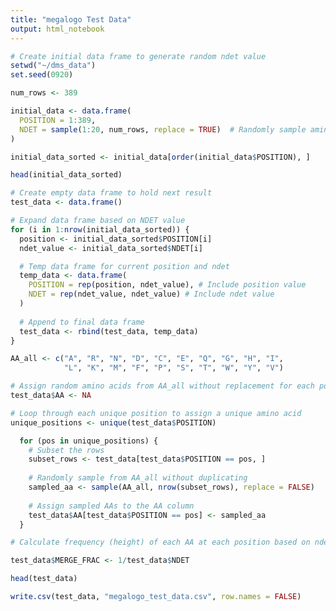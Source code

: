 ```yaml
---
title: "megalogo Test Data"
output: html_notebook
---
```


```r
# Create initial data frame to generate random ndet value
setwd("~/dms_data")
set.seed(0920)

num_rows <- 389

initial_data <- data.frame(
  POSITION = 1:389,
  NDET = sample(1:20, num_rows, replace = TRUE)  # Randomly sample amino acids
)

initial_data_sorted <- initial_data[order(initial_data$POSITION), ]

head(initial_data_sorted)

# Create empty data frame to hold next result 
test_data <- data.frame()

# Expand data frame based on NDET value
for (i in 1:nrow(initial_data_sorted)) {
  position <- initial_data_sorted$POSITION[i]
  ndet_value <- initial_data_sorted$NDET[i]

  # Temp data frame for current position and ndet
  temp_data <- data.frame(
    POSITION = rep(position, ndet_value), # Include position value
    NDET = rep(ndet_value, ndet_value) # Include ndet value
  )
  
  # Append to final data frame
  test_data <- rbind(test_data, temp_data)
}

AA_all <- c("A", "R", "N", "D", "C", "E", "Q", "G", "H", "I", 
            "L", "K", "M", "F", "P", "S", "T", "W", "Y", "V")

# Assign random amino acids from AA_all without replacement for each position
test_data$AA <- NA

# Loop through each unique position to assign a unique amino acid
unique_positions <- unique(test_data$POSITION)

  for (pos in unique_positions) {
    # Subset the rows
    subset_rows <- test_data[test_data$POSITION == pos, ]
    
    # Randomly sample from AA_all without duplicating
    sampled_aa <- sample(AA_all, nrow(subset_rows), replace = FALSE)
    
    # Assign sampled AAs to the AA column
    test_data$AA[test_data$POSITION == pos] <- sampled_aa
  }

# Calculate frequency (height) of each AA at each position based on ndet value

test_data$MERGE_FRAC <- 1/test_data$NDET

head(test_data)

write.csv(test_data, "megalogo_test_data.csv", row.names = FALSE)

```


